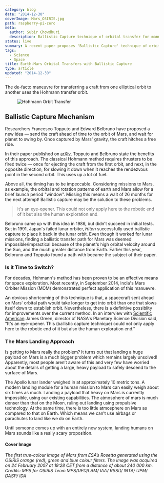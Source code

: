 ```yaml
---
category: blog
date: "2014-12-30"
coverImage: Mars_OSIRIS.jpg
path: raspberry-pi-zero
meta:
  author: Subir Chowdhuri
  description: Ballistic Capture technique of orbital transfer for manned missions to Mars
status: live
summary: A recent paper proposes 'Ballistic Capture' technique of orbital transfer for manned missions to Mars. The new technique can potentially cut costs as well as allow for flexible launch timings.
tags:
  - Science
  - Space
title: Earth-Mars Orbital Transfers with Ballistic Capture
type: article
updated: "2014-12-30"
---
```


The de-facto maneuvre for transferring a craft from one elliptical orbit to another uses the Hohmann transfer orbit.

<Figure caption="Hohmann orbit to transfer a craft from a lower circular orbit(green) to a higher one(red). The Hohmann path is traced in yellow. It touches both the lower and the higher circular orbit. The transfer path is elliptical in shape">

  ![Hohmann Orbit Transfer](Hohmann_transfer_orbit.png)

</Figure>

## Ballistic Capture Mechanism

Researchers Francesco Topputo and Edward Belbruno have proposed a new idea — send the craft ahead of time to the orbit of Mars, and wait for planet to swing by. Once captured by Mars' gravity, the craft hitches a free ride.

In their paper published on [arXiv](http://arxiv.org/abs/1410.8856), Topputo and Belbruno state the benefits of this approach. The classical Hohmann method requires thrusters to be fired twice — once for ejecting the craft from the first orbit, and next, in the opposite direction, for slowing it down when it reaches the rendezvous point in the second orbit. This uses up a lot of fuel.

Above all, the timing has to be impeccable. Considering missions to Mars, as example, the orbital and rotation patterns of earth and Mars allow for a brief launch period "window". Missing this means a wait of 26 months for the next attempt! Ballistic capture may be the solution to these problems.

> It's an eye-opener. This could not only apply here to the robotic end of it but also the human exploration end.

Belbruno came up with this idea in 1986, but didn't succeed in initial tests. But in 1991, Japan's failed lunar orbiter, _Hiten_ successfully used ballistic capture to place it back in the lunar orbit. Even though it worked for lunar missions, finding a ballistic transfer path for Mars was deemed impossible/impractical because of the planet's high orbital velocity around the Sun, and the much greater distance from Earth. Earlier this year, Belbruno and Topputo found a path with became the subject of their paper.

### Is it Time to Switch?

For decades, Hohmann's method has been proven to be an effective means for space exploration. Most recently, in September 2014, India's Mars Orbiter Mission (MOM) demonstrated perfect application of this manuevre.

An obvious shortcoming of this technique is that, a spacecraft sent ahead on Mars' orbital path would take longer to get into orbit than one that slows itself down to establish orbit. Nevertheless, there is a definitive possiblity for improvements over the current method. In an interview with [Scientific American](http://www.scientificamerican.com/article/a-new-way-to-reach-mars-safely-anytime-and-on-the-cheap/) James Green, director of NASA's Planetary Science Division said, "It's an eye-opener. This (ballistic capture technique) could not only apply here to the robotic end of it but also the human exploration end."

### The Mars Landing Approach

Is getting to Mars really the problem? It turns out that landing a huge payload on Mars is a much bigger problem which remains largely unsolved! Apparently, most people aren’t aware of this and very few have worried about the details of getting a large, heavy payload to safely descend to the surface of Mars.

The Apollo lunar lander weighed in at approximately 10 metric tons. A modern landing module for a human mission to Mars can easily weigh about six times as much. Landing a payload that heavy on Mars is currently impossible, using our existing capabilities. The atmosphere of mars is much denser than that on the Moon, ruling out landing using propulsive technology. At the same time, there is too little atmosphere on Mars as compared to that on Earth. Which means we can't use airbags or parachutes to land like we do on Earth.

Until someone comes up with an entirely new system, landing humans on Mars sounds like a really scary proposition.

#### Cover Image
_The first true-colour image of Mars from ESA’s Rosetta generated using the OSIRIS orange (red), green and blue colour filters. The image was acquired on 24 February 2007 at 19:28 CET from a distance of about 240 000 km._
_Credits: MPS for OSIRIS Team MPS/UPD/LAM/ IAA/ RSSD/ INTA/ UPM/ DASP/ IDA_

